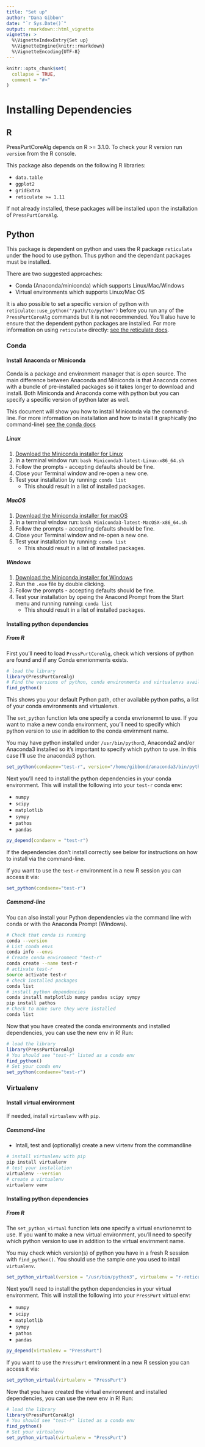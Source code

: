 ```yaml
---
title: "Set up"
author: "Dana Gibbon"
date: "`r Sys.Date()`"
output: rmarkdown::html_vignette
vignette: >
  %\VignetteIndexEntry{Set up}
  %\VignetteEngine{knitr::rmarkdown}
  %\VignetteEncoding{UTF-8}
---
```


```r
knitr::opts_chunk$set(
  collapse = TRUE,
  comment = "#>"
)
```


# Installing Dependencies

## R

PressPurtCoreAlg depends on R >= 3.1.0. To check your R version run `version` from the R console.

This package also depends on the following R libraries:

* `data.table` 
* `ggplot2`
* `gridExtra`
* `reticulate >= 1.11`

If not already installed, these packages will be installed upon the installation of `PressPurtCoreAlg`.

## Python

This package is dependent on python and uses the R package `reticulate` under the hood to use python. Thus python and the dependant packages must be installed. 

There are two suggested approaches: 

* Conda (Anaconda/miniconda) which supports Linux/Mac/Windows
* Virtual environments which supports Linux/Mac OS

It is also possible to set a specific version of python with `reticulate::use_python("/path/to/python")` before you run any of the `PressPurtCoreAlg` commands but it is not recommended. You'll also have to ensure that the dependent python packages are installed. For more information on using `reticulate` directly: [see the reticulate docs](https://rstudio.github.io/reticulate/articles/python_packages.html).

### Conda

#### Install Anaconda or Miniconda 

Conda is a package and environment manager that is open source. The main difference between Anaconda and Miniconda is that Anaconda comes with a bundle of pre-installed packages so it takes longer to download and install. Both Miniconda and Anaconda come with python but you can specify a specific version of python later as well.

This document will show you how to install Miniconda via the command-line. For more information on installation and how to install it graphically (no command-line) [see the conda docs](https://docs.conda.io/projects/continuumio-conda/en/latest/user-guide/install/index.html)

##### Linux

1. [Download the Miniconda installer for Linux](https://docs.conda.io/en/latest/miniconda.html)
2. In a terminal window run: `bash Miniconda3-latest-Linux-x86_64.sh`
3. Follow the prompts - accepting defaults should be fine.
4. Close your Terminal window and re-open a new one.
5. Test your installation by running: `conda list`
    * This should result in a list of installed packages.

##### MacOS

1. [Download the Miniconda installer for macOS](https://docs.conda.io/en/latest/miniconda.html)
2. In a terminal window run: `bash Miniconda3-latest-MacOSX-x86_64.sh`
3. Follow the prompts - accepting defaults should be fine.
4. Close your Terminal window and re-open a new one.
5. Test your installation by running: `conda list`
    * This should result in a list of installed packages.

##### Windows

1. [Download the Miniconda installer for Windows](https://docs.conda.io/en/latest/miniconda.html)
2. Run the `.exe` file by double clicking.
3. Follow the prompts - accepting defaults should be fine.
5. Test your installation by opeing the Anacond Prompt from the Start menu and running running: `conda list`
    * This should result in a list of installed packages.

#### Installing python dependencies

##### From R

First you'll need to load `PressPurtCoreAlg`, check which versions of python are found and if any Conda envrionments exists.

```r
# load the library
library(PressPurtCoreAlg)
# Find the versions of python, conda environments and virtualenvs available on your machine:
find_python()

```

This shows you your default Python path, other available python paths, a list of your conda environments and virtualenvs.

The `set_python` function lets one specify a conda envrionemnt to use. If you want to make a new conda environment, you'll need to specify which python version to use in addition to the conda envirnment name.

You may have python installed under `/usr/bin/python3`, Anaconda2 and/or Anaconda3 installed so it's important to specify which python to use. In this case I'll use the anaconda3 python.

```r
set_python(condaenv="test-r", version="/home/gibbond/anaconda3/bin/python",verbose = TRUE)
```

Next you'll need to install the python dependencies in your conda environment. This will install the following into your `test-r` conda env: 

* `numpy`
* `scipy`
* `matplotlib`
* `sympy`
* `pathos`
* `pandas`

```r
py_depend(condaenv = "test-r")
```

If the dependencies don't install correctly see below for instructions on how to install via the command-line.

If you want to use the `test-r` environment in a new R session you can access it via:

```r
set_python(condaenv="test-r")
```

##### Command-line

You can also install your Python dependencies via the command line with conda or with the Anaconda Prompt (Windows).

```bash
# Check that conda is running
conda --version
# List conda envs
conda info --envs
# Create conda environment "test-r"
conda create --name test-r
# activate test-r
source activate test-r
# check installed packages
conda list
# install python dependencies
conda install matplotlib numpy pandas scipy sympy
pip install pathos
# Check to make sure they were installed
conda list
```

Now that you have created the conda environments and installed dependencies, you can use the new env in R! Run:

```r
# load the library
library(PressPurtCoreAlg)
# You should see "test-r" listed as a conda env
find_python()
# Set your conda env
set_python(condaenv="test-r")
```

### Virtualenv

#### Install virtual environment

If needed, install `virtualenv` with `pip`.

##### Command-line

* Intall, test and (optionally) create a new virtenv from the commandline

```bash
# install virtualenv with pip
pip install virtualenv
# test your installation
virtualenv --version
# create a virtualenv
virtualenv venv
```


#### Installing python dependencies

##### From R

The `set_python_virtual` function lets one specify a virtual envrionemnt to use. If you want to make a new virtual environment, you'll need to specify which python version to use in addition to the virtual envirnment name.

You may check which version(s) of python you have in a fresh R session with `find_python()`. You should use the sample one you used to intall `virtualenv`.

```r
set_python_virtual(version = "/usr/bin/python3", virtualenv = "r-reticulate", verbose = TRUE)
```

Next you'll need to install the python dependencies in your virtual environment. This will install the following into your `PressPurt` virtual env: 

* `numpy`
* `scipy`
* `matplotlib`
* `sympy`
* `pathos`
* `pandas`

```r
py_depend(virtualenv = "PressPurt")
```

If you want to use the `PressPurt` environment in a new R session you can access it via:

```r
set_python_virtual(virtualenv = "PressPurt")
```


Now that you have created the virtual environment and installed dependencies, you can use the new env in R! Run:

```r
# load the library
library(PressPurtCoreAlg)
# You should see "test-r" listed as a conda env
find_python()
# Set your virtualenv
set_python_virtual(virtualenv = "PressPurt")
```

